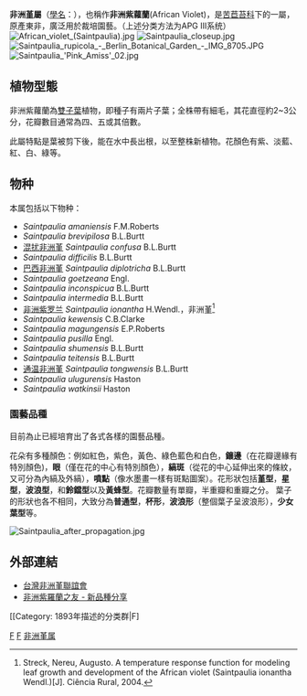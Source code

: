 {{Automatic taxobox
| taxon = Saintpaulia
| image = Purple African Violet Top.JPG
| image_caption = 非洲堇
| authority = H. Wendl., 1893
| subdivision_ranks = 品種
| subdivision = 见正文
}}

'''非洲堇屬'''（[[學名|學名]]：''{{lang|la|Saintpaulia}}''），也稱作'''非洲紫蘿蘭'''(African Violet)，是[[苦苣苔科|苦苣苔科]]下的一屬，原產東非，廣泛用於裁培園藝。（上述分类方法为APG III系统）
[[File:African_violet_(Saintpaulia).jpg|thumb]]
[[Image:Saintpaulia_closeup.jpg|thumb]]
[[File:Saintpaulia_rupicola_-_Berlin_Botanical_Garden_-_IMG_8705.JPG|thumb]]
[[File:Saintpaulia_'Pink_Amiss'_02.jpg|thumb]]
== 植物型態 ==
非洲紫蘿蘭為[[双子叶|雙子葉]]植物，即種子有兩片子葉；全株帶有細毛，其花直徑約2~3公分，花瓣數目通常為四、五或其倍數。

此屬特點是葉被剪下後，能在水中長出根，以至整株新植物。花顏色有紫、淡藍、紅、白、綠等。

==物种==
本属包括以下物种：
* ''Saintpaulia amaniensis'' F.M.Roberts
* ''Saintpaulia brevipilosa'' B.L.Burtt
* [[混扰非洲堇|混扰非洲堇]] ''Saintpaulia confusa'' B.L.Burtt
* ''Saintpaulia difficilis'' B.L.Burtt
* [[巴西非洲堇|巴西非洲堇]] ''Saintpaulia diplotricha'' B.L.Burtt
* ''Saintpaulia goetzeana'' Engl.
* ''Saintpaulia inconspicua'' B.L.Burtt
* ''Saintpaulia intermedia'' B.L.Burtt
* [[非洲紫罗兰|非洲紫罗兰]] ''Saintpaulia ionantha'' H.Wendl.，非洲堇<ref>Streck, Nereu, Augusto. A temperature response function for modeling leaf growth and development of the African violet (Saintpaulia ionantha Wendl.)[J]. Ciência Rural, 2004.</ref>
* ''Saintpaulia kewensis'' C.B.Clarke
* ''Saintpaulia magungensis'' E.P.Roberts
* ''Saintpaulia pusilla'' Engl.
* ''Saintpaulia shumensis'' B.L.Burtt
* ''Saintpaulia teitensis'' B.L.Burtt
* [[通温非洲堇|通温非洲堇]] ''Saintpaulia tongwensis'' B.L.Burtt
* ''Saintpaulia ulugurensis'' Haston
* ''Saintpaulia watkinsii'' Haston

=== 園藝品種 ===
目前為止已經培育出了各式各樣的園藝品種。

花朵有多種顏色：例如紅色，紫色，黃色、綠色藍色和白色，'''鑲邊'''（在花瓣邊緣有特別顏色)，'''眼'''（僅在花的中心有特別顏色），'''縞斑'''（從花的中心延伸出來的條紋，又可分為內縞及外縞），'''噴點'''（像水墨畫一樣有斑點圖案）。花形狀包括'''堇型'''，'''星型'''，'''波浪型'''，和'''鈴鐺型'''以及'''黃蜂型'''。花瓣數量有單瓣，半重瓣和重瓣之分。
葉子的形狀也各不相同，大致分為'''普通型'''，'''杯形'''，'''波浪形'''（整個葉子呈波浪形），'''少女葉型'''等。

[[File:Saintpaulia_after_propagation.jpg|thumb]]
{{Authority control}}

==外部連結==
{{Commons category|position=left}}
*[https://web.archive.org/web/20080415222720/http://tavcctfu.myweb.hinet.net/ 台灣非洲堇聯誼會]
*[https://web.archive.org/web/20100612160912/http://www.stanko.coz.bz/ 非洲紫羅蘭之友 - 新品種分享]
{{Taxonbar|from=Q7233959}}

[[Category:苦苣苔科|F]]
[[Category:观赏植物|F]]
[[Category:非洲堇属|]]
[[Category: 1893年描述的分类群|F]
